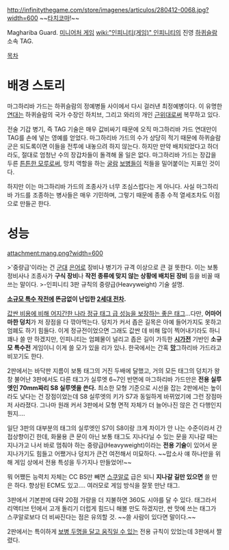 http://infinitythegame.com/store/imagenes/articulos/280412-0068.jpg?width=600
~~[[타치코마]]!~~

Maghariba Guard. [[미니어처 게임]] [[wiki:"인피니티(게임)" 인피니티]]의 진영 [[하퀴슬람]] 소속 TAG.

[[목차]]
= 배경 스토리 =
마그하리바 가드는 하퀴슬람의 정예병들 사이에서 다시 걸러낸 최정예병이다. 이 유명한 [[연대]]는 하퀴슬람의 국가 수장인 하치브, 그리고 와리의 개인 [[근위대]]로써 복무하고 있다.

전술 기갑 병기, 즉 TAG 기술은 매우 값비싸기 때문에 오직 마그하리바 가드 연대만이 TAG를 손에 넣는 영예를 얻었다. 마그하리바 가드의 수가 상당히 적기 때문에 하퀴슬람 군은 되도록이면 이들을 전투에 내놓으려 하지 않는다. 하지만 만약 배치되었다고 하더라도, 절대로 엄청난 수의 장갑차들이 돌격해 올 일은 없다. 마그하리바 가드는 장갑을 두른 [[망치와 모루 전술|튼튼한 모루]]로써, 망치 역할을 하는 [[굴람]] [[보병]]들이 적들을 밀어붙이는 지표인 것이다.

하지만 이는 마그하리바 가드의 조종사가 너무 조심스럽다는 게 아니다. 사실 마그하리바 가드를 조종하는 병사들은 매우 기민하며, 그렇기 때문에 종종 수적 열세조차도 이점으로 만들곤 한다.


= 성능 =
attachment:mang.png?width=600

>'중량급'이라는 건 [[군대]] [[은어]]로 장비나 병기가 규격 이상으로 큰 걸 뜻한다. 이는 보통 정비사나 조종사가 '''구식 장비'''나 '''작전 종류에 맞지 않는 상황에 배치된 장비''' 등을 비꼴 때 쓰는 말이다.
>-인피니티 3판 규칙의 중량급(Heavyweight) 기술 설명.

'''[[블랙 옵스|소규모 특수 작전]]에 뜬금없이 난입한 [[2세대 전차]].'''

[[여러분 이거 다 거짓말인 거 아시죠|값싼 비용에 비해 어지간한 나라 정규 태그 급 성능을 보장하는 좋은 태그]]…다만, '''어마어마한 덩치'''가 저 장점을 다 깎아먹는다. 덩치가 커서 좁은 길목은 아예 들어가지도 못하고 엄폐도 하기 힘들다. 이게 정규전이었으면 그래도 값싼 데 비해 많이 찍어내기라도 하니 꽤나 쓸 만 하겠지만, 인피니티는 엄폐물이 널리고 좁은 길이 가득한 '''[[시가전]]''' 기반인 '''소규모 특수전''' 게임이니 이게 쓸 모가 있을 리가 있나. 한국에서는 간혹 '''[[망했어요|망]]'''그하리바 가드라고 비꼬기도 한다.

2판에서는 바닥판 지름이 보통 태그의 거진 두배에 달했고, 거의 모든 태그의 덩치가 왕창 불어난 3판에서도 다른 태그가 실루엣 6~7인 반면에 마그하리바 가드만은 '''전용 실루엣인 70mm짜리 S8 실루엣을 쓴다.''' 최소한 모형 기준으로 시선을 잡는 2판에서는 높이라도 낮다는 건 장점이었는데 S8 실루엣의 키가 S7과 동일하게 바뀌었기에 그런 장점마저 사라졌다. 그나마 원래 커서 3판에서 모형 면적 자체가 더 늘어나진 않은 건 다행인지 뭔지…. 

일단 3판의 대부분의 태그의 실루엣인 S7이 S8이랑 크게 차이가 안 나는 수준이라서 간접상향이긴 한데, 화물용 큰 문이 아닌 보통 태그도 지나다닐 수 있는 문을 지나갈 때는 지나가고 나서 바로 멈춰야 하는 중량급(Heavyweight)이라는 '''전용 기술'''이 있어서 문 지나가기도 힘들고 어쨌거나 덩치가 큰건 여전해서 미묘하다. ~~맙소사 얘 하나만을 위해 게임 상에서 전용 특성을 두가지나 만들었어!~~

뭐 어쨌든 능력치 자체는 CC BS만 빼면 [[스쿠알로(인피니티)|스쿠알로]] 급은 되니 '''지나갈 길만 있으면''' 쓸 만은 하다. 향상된 ECM도 있고…. 여러모로 게임 방식을 잘못 만난 태그.

3판에서 기본판에 대략 20점 가량을 더 지불하면 360도 시야를 달 수 있다. 태그라서 리액티브 턴에서 고개 돌리기 더럽게 힘드니 해볼 만도 하겠지만, 싼 맛에 쓰는 태그가 스쿠알로보다 더 비싸진다는 점은 유의할 것. ~~쓸 사람이 있다면 말이다.~~

2판에서는 특이하게 [[탱크 데산트|보병 두명을 달고 움직일 수 있는]] 전용 규칙이 있었는데 3판에서 짤렸다.
